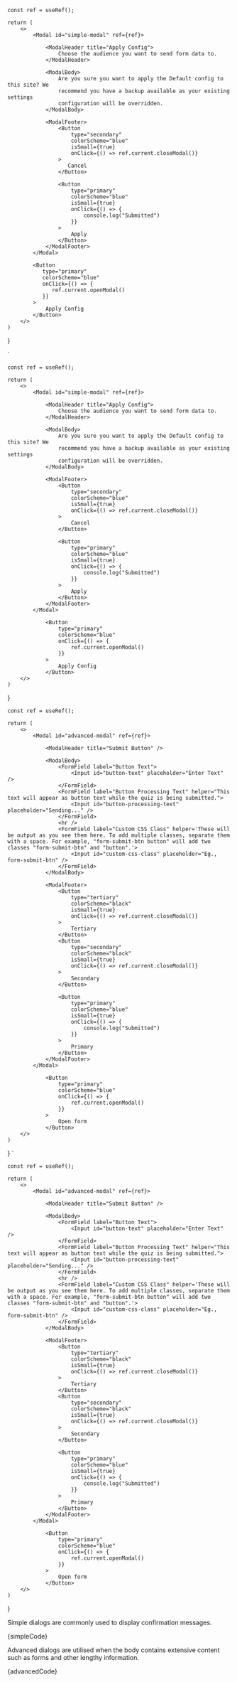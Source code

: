 


    const ref = useRef();

    return (
        <>
            <Modal id="simple-modal" ref={ref}>

                <ModalHeader title="Apply Config">
                    Choose the audience you want to send form data to.
                </ModalHeader>

                <ModalBody>
                    Are you sure you want to apply the Default config to this site? We
                    recommend you have a backup available as your existing settings
                    configuration will be overridden.
                </ModalBody>

                <ModalFooter>
                    <Button
                        type="secondary"
                        colorScheme="blue"
                        isSmall={true}
                        onClick={() => ref.current.closeModal()}
                    >
                       Cancel
                    </Button>

                    <Button
                        type="primary"
                        colorScheme="blue"
                        isSmall={true}
                        onClick={() => {
                            console.log("Submitted")
                        }}
                    >
                        Apply
                    </Button>
                </ModalFooter>
            </Modal>

            <Button
               type="primary"
               colorScheme="blue"
               onClick={() => {
    	          ref.current.openModal()
               }}
            >
                Apply Config
            </Button>
        </>
    )

}

`


    const ref = useRef();

    return (
    	<>
    		<Modal id="simple-modal" ref={ref}>

    			<ModalHeader title="Apply Config">
    				Choose the audience you want to send form data to.
    			</ModalHeader>

    			<ModalBody>
    				Are you sure you want to apply the Default config to this site? We
    				recommend you have a backup available as your existing settings
    				configuration will be overridden.
    			</ModalBody>

    			<ModalFooter>
    				<Button
    					type="secondary"
    					colorScheme="blue"
    					isSmall={true}
    					onClick={() => ref.current.closeModal()}
    				>
    					Cancel
    				</Button>

    				<Button
    					type="primary"
    					colorScheme="blue"
    					isSmall={true}
    					onClick={() => {
    						console.log("Submitted")
    					}}
    				>
    					Apply
    				</Button>
    			</ModalFooter>
    		</Modal>

    			<Button
    				type="primary"
    				colorScheme="blue"
    				onClick={() => {
    					ref.current.openModal()
    				}}
    			>
    				Apply Config
    			</Button>
    	</>
    )

}


    const ref = useRef();

    return (
        <>
            <Modal id="advanced-modal" ref={ref}>

                <ModalHeader title="Submit Button" />

                <ModalBody>
                    <FormField label="Button Text">
                        <Input id="button-text" placeholder="Enter Text" />
                    </FormField>
                    <FormField label="Button Processing Text" helper="This text will appear as button text while the quiz is being submitted.">
                        <Input id="button-processing-text" placeholder="Sending..." />
                    </FormField>
                    <hr />
                    <FormField label="Custom CSS Class" helper='These will be output as you see them here. To add multiple classes, separate them with a space. For example, "form-submit-btn button" will add two classes "form-submit-btn" and "button".'>
                        <Input id="custom-css-class" placeholder="Eg., form-submit-btn" />
                    </FormField>
                </ModalBody>

                <ModalFooter>
                    <Button
                        type="tertiary"
                        colorScheme="black"
                        isSmall={true}
                        onClick={() => ref.current.closeModal()}
                    >
                        Tertiary
                    </Button>
                    <Button
                        type="secondary"
                        colorScheme="black"
                        isSmall={true}
                        onClick={() => ref.current.closeModal()}
                    >
                        Secondary
                    </Button>

                    <Button
                        type="primary"
                        colorScheme="blue"
                        isSmall={true}
                        onClick={() => {
                            console.log("Submitted")
                        }}
                    >
                        Primary
                    </Button>
                </ModalFooter>
            </Modal>

                <Button
                    type="primary"
                    colorScheme="blue"
                    onClick={() => {
                        ref.current.openModal()
                    }}
                >
                    Open form
                </Button>
        </>
    )

} `


    const ref = useRef();

    return (
        <>
            <Modal id="advanced-modal" ref={ref}>

                <ModalHeader title="Submit Button" />

                <ModalBody>
                    <FormField label="Button Text">
                        <Input id="button-text" placeholder="Enter Text" />
                    </FormField>
                    <FormField label="Button Processing Text" helper="This text will appear as button text while the quiz is being submitted.">
                        <Input id="button-processing-text" placeholder="Sending..." />
                    </FormField>
                    <hr />
                    <FormField label="Custom CSS Class" helper='These will be output as you see them here. To add multiple classes, separate them with a space. For example, "form-submit-btn button" will add two classes "form-submit-btn" and "button".'>
                        <Input id="custom-css-class" placeholder="Eg., form-submit-btn" />
                    </FormField>
                </ModalBody>

                <ModalFooter>
                    <Button
                        type="tertiary"
                        colorScheme="black"
                        isSmall={true}
                        onClick={() => ref.current.closeModal()}
                    >
                        Tertiary
                    </Button>
                    <Button
                        type="secondary"
                        colorScheme="black"
                        isSmall={true}
                        onClick={() => ref.current.closeModal()}
                    >
                        Secondary
                    </Button>

                    <Button
                        type="primary"
                        colorScheme="blue"
                        isSmall={true}
                        onClick={() => {
                            console.log("Submitted")
                        }}
                    >
                        Primary
                    </Button>
                </ModalFooter>
            </Modal>

                <Button
                    type="primary"
                    colorScheme="blue"
                    onClick={() => {
                        ref.current.openModal()
                    }}
                >
                    Open form
                </Button>
        </>
    )

}

<Section title="Simple Dialog" contained={true} style={{ paddingTop: 30 }}>
  <p>Simple dialogs are commonly used to display confirmation messages.</p>

  <div className="sui-wrap sui-theme--light" style={{ marginBottom: 30 }}>
    <SimpleModal />
  </div>

  <Snippet language="js">
    {simpleCode}
  </Snippet>
</Section>

<Section title="Advanced Dialog" contained={true} style={{ paddingTop: 30 }}>
  <p>
    Advanced dialogs are utilised when the body contains extensive content such
    as forms and other lengthy information.
  </p>

  <div className="sui-wrap sui-theme--light" style={{ marginBottom: 30 }}>
    <AdvancedModal />
  </div>

  <Snippet language="js">
    {advancedCode}
  </Snippet>
</Section>
